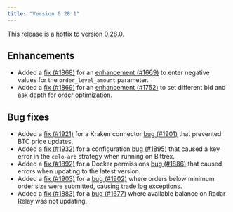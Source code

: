 ```yaml
---
title: "Version 0.28.1"
---
```


This release is a hotfix to version [0.28.0](/release-notes/0.28.0).

## Enhancements

- Added a [fix (#1868)](https://github.com/CoinAlpha/hummingbot/pull/1868) for an [enhancement (#1669)](https://github.com/CoinAlpha/hummingbot/issues/1669) to enter negative values for the `order_level_amount` parameter.
- Added a [fix (#1869)](https://github.com/CoinAlpha/hummingbot/pull/1869) for an [enhancement (#1752)](https://github.com/CoinAlpha/hummingbot/issues/1752) to set different bid and ask depth for [order optimization](/strategies/order-optimization/).

## Bug fixes

- Added a [fix (#1921)](https://github.com/CoinAlpha/hummingbot/pull/1921) for a Kraken connector [bug (#1901)](https://github.com/CoinAlpha/hummingbot/issues/1901) that prevented BTC price updates.
- Added a [fix (#1932)](https://github.com/CoinAlpha/hummingbot/pull/1932) for a configuration [bug (#1895)](https://github.com/CoinAlpha/hummingbot/issues/1895) that caused a key error in the `celo-arb` strategy when running on Bittrex.
- Added a [fix (#1892)](https://github.com/CoinAlpha/hummingbot/pull/1892) for a Docker permissions [bug (#1886)](https://github.com/CoinAlpha/hummingbot/issues/1886) that caused errors when updating to the latest version.
- Added a [fix (#1903)](https://github.com/CoinAlpha/hummingbot/pull/1903) for a [bug (#1902)](https://github.com/CoinAlpha/hummingbot/issues/1902) where orders below minimum order size were submitted, causing trade log exceptions.
- Added a [fix (#1883)](https://github.com/CoinAlpha/hummingbot/pull/1883) for a [bug (#1677)](https://github.com/CoinAlpha/hummingbot/issues/1677) where available balance on Radar Relay was not updating.
